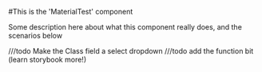 


<Meta title="MDX types|Sian's Button" component={SiansButton} />

#This is the 'MaterialTest' component

Some description here about what this component really does, and the scenarios below

<Preview>
  <Story name="normal state">
      <SiansButton
        className={text("Class","primary")}
        Text={text("Text","Replace")}
      />
  </Story>
</Preview>

///todo Make the Class field a select dropdown 
///todo add the function bit (learn storybook more!)

